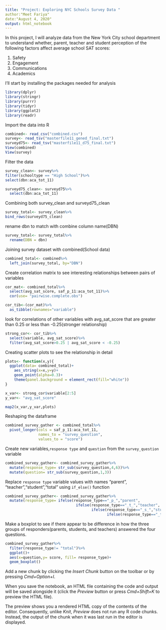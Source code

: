 ```yaml
---
title: "Project: Exploring NYC Schools Survey Data "
author:"Meet Fariya"
date:"August 4, 2020"
output: html_notebook
---
```


In this project, I will analyze data from the New York City school department to understand whether, parent, teacher and student perception of the following factors affect average school SAT scores:

1. Safety
2. Engagement
3. Communications
4. Academics

I'll start by installing the packages needed for analysis


```r
library(dplyr)
library(stringr)
library(purrr)
library(tidyr)
library(ggplot2)
library(readr)
```
Import the data into R
```r
combined<- read_csv("combined.csv")
survey<- read_tsv("masterfile11_gened_final.txt")
surveyd75<- read_tsv("masterfile11_d75_final.txt")
View(combined)
View(survey)
```
Filter the data

```r
survey_clean<- survey%>%
filter(schooltype == "High School")%>%
select(dbn:aca_tot_11)
```

```r
surveyd75_clean<- surveyd75%>%
  select(dbn:aca_tot_11)
```

Combining both survey_clean and surveyd75_clean
```r
survey_total<- survey_clean%>%
bind_rows(surveyd75_clean)
```

rename dbn to match with combine column name(DBN)
```r
survey_total<- survey_total%>%
  rename(DBN = dbn)
```

Joining survey dataset with combined(School data)

```r
combined_total<- combined%>%
  left_join(survey_total, by="DBN")
```

Create correlation matrix to see interesting relationships between pairs of variables
```r
cor_mat<- combined_total%>%
  select(avg_sat_score, saf_p_11:aca_tot_11)%>%
  cor(use= "pairwise.complete.obs")

cor_tib<-(cor_mat)%>%
  as_tibble(rownames="variable")

```
look for correlations of other variables with avg_sat_score that are greater than 0.25 or less than -0.25(stronger relationship)
```r
strong_cor<- cor_tib%>%
  select(variable, avg_sat_score)%>%
  filter(avg_sat_score>0.25 | avg_sat_score < -0.25)
```

Creating scatter plots to see the relationship in detail
```r
plots<- function(x,y){
  ggplot(data= combined_total)+
    aes_string(x=x,y=y)+
    geom_point(alpha=0.3)+
    theme(panel.background = element_rect(fill="white"))
}

x_var<- strong_cor$variable[2:5]
y_var<- "avg_sat_score"

map2(x_var,y_var,plots)
```
Reshaping the dataframe
```r
combined_survey_gather <- combined_total%>%
  pivot_longer(cols = saf_p_11:aca_tot_11,
               names_to = "survey_question",
               values_to = "score")
```

Create new variables,`response type` and `question` from the `survey_question` variable

```r
combined_survey_gather<- combined_survey_gather%>%
  mutate(response_type= str_sub(survey_question,4,6))%>%
  mutate(question= str_sub(survey_question,1,3))
```

Replace `response type` variable values with names "parent", "teacher","student","total" using `if_else()` function

```r
combined_survey_gather<- combined_survey_gather%>%
  mutate(response_type= ifelse(response_type=="_p_","parent",
                                ifelse(response_type=="_t_","teacher",
                                       ifelse(response_type=="_s_","student",
                                              ifelse(response_type=="_to_","total","NA")))))
```
Make a boxplot to see if there appear to be difference in how the three groups of responders(parents, students, and teachers) answered the four questions.

```r
combined_survey_gather%>%
  filter(response_type!= "total")%>%
  ggplot()+
  aes(x=question,y= score, fill= response_type)+
  geom_boxplot()
```



Add a new chunk by clicking the *Insert Chunk* button on the toolbar or by pressing *Cmd+Option+I*.

When you save the notebook, an HTML file containing the code and output will be saved alongside it (click the *Preview* button or press *Cmd+Shift+K* to preview the HTML file). 

The preview shows you a rendered HTML copy of the contents of the editor. Consequently, unlike *Knit*, *Preview* does not run any R code chunks. Instead, the output of the chunk when it was last run in the editor is displayed.

